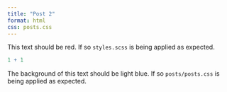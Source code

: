 ```yaml
---
title: "Post 2"
format: html
css: posts.css
---
```


This text should be red. If so `styles.scss` is being applied as expected.

```r
1 + 1
```

::: postbox
The background of this text should be light blue. If so `posts/posts.css` is being applied as expected.
:::
